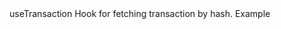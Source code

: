 

<MDXLayout>
  <MDXContentSection>
      <Text variant="heading4" color="white" id="use-transaction">useTransaction</Text>
      <MDXContentBlock>
        Hook for fetching transaction by hash.
        <CodeSyntax codeString={USE_TRANSACTION} codeType={"app"} />
      </MDXContentBlock>
      <Text variant="heading4" color="white" id="example">Example</Text>
      <MDXContentBlock>
        <CodeSyntax codeString={USE_TRANSACTION_EXAMPLE} codeType={"app"} />
      </MDXContentBlock>
    <FooterRouter
        previousRoute={SIDE_BAR_NAVIGATION[5].nestedNav[21].href}
        previousRouteName={SIDE_BAR_NAVIGATION[5].nestedNav[21].title}
        nextRoute={SIDE_BAR_NAVIGATION[5].nestedNav[23].href}
        nextRouteName={SIDE_BAR_NAVIGATION[5].nestedNav[23].title}
        padding="lg"
    />

  </MDXContentSection>
  <MDXToCSection data={USE_TRANSACTION_TOC}/>
</MDXLayout>
